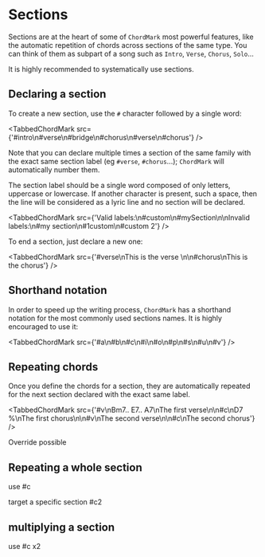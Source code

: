
# Sections

Sections are at the heart of some of `ChordMark` most powerful features, like the automatic repetition of chords across sections of the same type.
You can think of them as subpart of a song such as `Intro`, `Verse`, `Chorus`, `Solo`...

It is highly recommended to systematically use sections.

## Declaring a section

To create a new section, use the `#` character followed by a single word:

<TabbedChordMark src={'#intro\n#verse\n#bridge\n#chorus\n#verse\n#chorus'} />

Note that you can declare multiple times a section of the same family with the exact same section label (eg `#verse`, `#chorus`...); `ChordMark` will automatically number them.

The section label should be a single word composed of only letters, uppercase or lowercase. 
If another character is present, such a space, then the line will be considered as a lyric line and no section will be declared.

<TabbedChordMark src={'Valid labels:\n#custom\n#mySection\n\nInvalid labels:\n#my section\n#1custom\n#custom 2'} />

To end a section, just declare a new one:

<TabbedChordMark src={'#verse\nThis is the verse \n\n#chorus\nThis is the chorus'} />

## Shorthand notation

In order to speed up the writing process, `ChordMark` has a shorthand notation for the most commonly used sections names. 
It is highly encouraged to use it:

<TabbedChordMark src={'#a\n#b\n#c\n#i\n#o\n#p\n#s\n#u\n#v'} />

## Repeating chords

Once you define the chords for a section, they are automatically repeated for the next section declared with the exact same label. 

<TabbedChordMark src={'#v\nBm7.. E7.. A7\nThe first verse\n\n#c\nD7 %\nThe first chorus\n\n#v\nThe second verse\n\n#c\nThe second chorus'} />

Override possible

## Repeating a whole section

use #c

target a specific section #c2

## multiplying a section

use #c x2